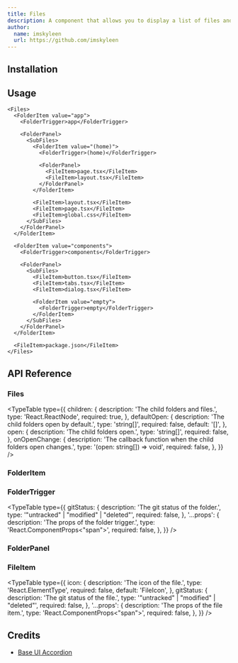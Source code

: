 ```yaml
---
title: Files
description: A component that allows you to display a list of files and folders.
author:
  name: imskyleen
  url: https://github.com/imskyleen
---
```


<ComponentPreview name="demo-components-base-files" />

## Installation

<ComponentInstallation name="components-base-files" />

## Usage

```tsx
<Files>
  <FolderItem value="app">
    <FolderTrigger>app</FolderTrigger>

    <FolderPanel>
      <SubFiles>
        <FolderItem value="(home)">
          <FolderTrigger>(home)</FolderTrigger>

          <FolderPanel>
            <FileItem>page.tsx</FileItem>
            <FileItem>layout.tsx</FileItem>
          </FolderPanel>
        </FolderItem>

        <FileItem>layout.tsx</FileItem>
        <FileItem>page.tsx</FileItem>
        <FileItem>global.css</FileItem>
      </SubFiles>
    </FolderPanel>
  </FolderItem>

  <FolderItem value="components">
    <FolderTrigger>components</FolderTrigger>

    <FolderPanel>
      <SubFiles>
        <FileItem>button.tsx</FileItem>
        <FileItem>tabs.tsx</FileItem>
        <FileItem>dialog.tsx</FileItem>

        <FolderItem value="empty">
          <FolderTrigger>empty</FolderTrigger>
        </FolderItem>
      </SubFiles>
    </FolderPanel>
  </FolderItem>

  <FileItem>package.json</FileItem>
</Files>
```

## API Reference

### Files

<div className="flex flex-col gap-2">
<ExternalLink
  href="https://animate-ui.com/docs/primitives/base/files#files"
  text="Animate UI API Reference - Base UI Files"
/>

<ExternalLink
  href="https://animate-ui.com/docs/primitives/base/accordion#accordion"
  text="Animate UI API Reference - Base UI Accordion"
/>
</div>

<TypeTable
  type={{
    children: {
      description: 'The child folders and files.',
      type: 'React.ReactNode',
      required: true,
    },
    defaultOpen: {
      description: 'The child folders open by default.',
      type: 'string[]',
      required: false,
      default: '[]',
    },
    open: {
      description: 'The child folders open.',
      type: 'string[]',
      required: false,
    },
    onOpenChange: {
      description: 'The callback function when the child folders open changes.',
      type: '(open: string[]) => void',
      required: false,
    },
  }}
/>

### FolderItem

<ExternalLink
  href="https://animate-ui.com/docs/primitives/base/files#folderitem"
  text="Animate UI API Reference - Base UI FolderItem"
/>

### FolderTrigger

<div className="flex flex-col gap-2">
<ExternalLink
  href="https://animate-ui.com/docs/primitives/base/files#foldertrigger"
  text="Animate UI API Reference - Base UI FolderTrigger"
/>

<ExternalLink
  href="https://animate-ui.com/docs/primitives/base/accordion#accordiontrigger"
  text="Animate UI API Reference - Base UI AccordionTrigger"
/>
</div>

<TypeTable
  type={{
    gitStatus: {
      description: 'The git status of the folder.',
      type: '"untracked" | "modified" | "deleted"',
      required: false,
    },
    '...props': {
      description: 'The props of the folder trigger.',
      type: 'React.ComponentProps<"span">',
      required: false,
    },
  }}
/>

### FolderPanel

<div className="flex flex-col gap-2">
<ExternalLink
  href="https://animate-ui.com/docs/primitives/base/files#folderpanel"
  text="Animate UI API Reference - Base UI FolderPanel"
/>

<ExternalLink
  href="https://animate-ui.com/docs/primitives/base/accordion#accordionpanel"
  text="Animate UI API Reference - Base UI AccordionPanel"
/>
</div>

### FileItem

<ExternalLink
  href="https://animate-ui.com/docs/primitives/base/files#fileitem"
  text="Animate UI API Reference - Base UI FileItem"
/>

<TypeTable
  type={{
    icon: {
      description: 'The icon of the file.',
      type: 'React.ElementType',
      required: false,
      default: 'FileIcon',
    },
    gitStatus: {
      description: 'The git status of the file.',
      type: '"untracked" | "modified" | "deleted"',
      required: false,
    },
    '...props': {
      description: 'The props of the file item.',
      type: 'React.ComponentProps<"span">',
      required: false,
    },
  }}
/>

## Credits

- [Base UI Accordion](https://base-ui.com/react/components/accordion)
